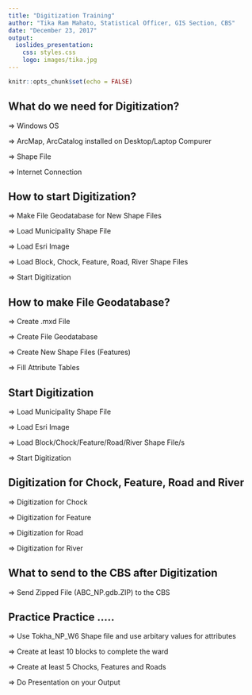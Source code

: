 ```yaml
---
title: "Digitization Training"
author: "Tika Ram Mahato, Statistical Officer, GIS Section, CBS"
date: "December 23, 2017"
output: 
  ioslides_presentation: 
    css: styles.css
    logo: images/tika.jpg
---
```


```r
knitr::opts_chunk$set(echo = FALSE)
```

## What do we need for Digitization? 

 => Windows OS

 => ArcMap, ArcCatalog installed on Desktop/Laptop Compurer

 => Shape File

 => Internet Connection

## How to start Digitization?

 => Make File Geodatabase for New Shape Files

 => Load Municipality Shape File

 => Load Esri Image

 => Load Block, Chock, Feature, Road, River Shape Files

 => Start Digitization

## How to make File Geodatabase? 

 => Create .mxd File

 => Create File Geodatabase

 => Create New Shape Files (Features)

 => Fill Attribute Tables

## Start Digitization

 => Load Municipality Shape File

 => Load Esri Image

 => Load Block/Chock/Feature/Road/River Shape File/s

 => Start Digitization

## Digitization for Chock, Feature, Road and River

 => Digitization for Chock
 
 => Digitization for Feature
 
 => Digitization for Road
 
 => Digitization for River

## What to send to the CBS after Digitization

 => Send Zipped File (ABC_NP.gdb.ZIP) to the CBS
 
 
## Practice Practice .....

 => Use Tokha_NP_W6 Shape file and use arbitary values for attributes

 => Create at least 10 blocks to complete the ward

 => Create at least 5 Chocks, Features and Roads 
 
 => Do Presentation on your Output


